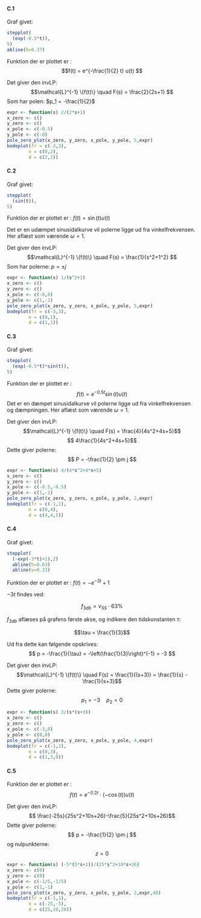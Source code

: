 #### C.1

Graf givet:

```r
stepplot(
  (exp(-0.5*t)),
5)
abline(h=0.37)

```

Funktion der er plottet er : $$f(t) = e^{-\frac{1}{2} t} u(t) $$

Det giver den invLP:
$$\mathcal{L}^{-1} \{f(t)\} \quad F(s) =  \frac{2}{2s+1} $$
Som har polen: $p_1 = -\frac{1}{2}$

```r
expr <- function(s) 2/(2*s+1)
x_zero <- c()
y_zero <- c()
x_pole <- c(-0.5)
y_pole <- c(-0)
pole_zero_plot(x_zero, y_zero, x_pole, y_pole, 5,expr)
bodeplot(fr = c(-3,3),
        n = c(0,2),
        d = c(2,1))
```

#### C.2

Graf givet:

```r

stepplot(
  (sin(t)),
5)

```

Funktion der er plottet er : $f(t) =\sin(t) u(t)$

Det er en udæmpet sinusidalkurve vil polerne ligge ud fra vinkelfrekvensen. Her aflæst som værende $\omega = 1$.

Det giver den invLP:
$$\mathcal{L}^{-1} \{f(t)\} \quad F(s) =  \frac{1}{s^2+1^2} $$
Som har polerne: $p = \pm j$

```r

expr <- function(s) 1/(s^2+1)
x_zero <- c()
y_zero <- c()
x_pole <- c(-0,0)
y_pole <- c(1,-1)
pole_zero_plot(x_zero, y_zero, x_pole, y_pole, 5,expr)
bodeplot(fr = c(-3,3),
        n = c(0,1),
        d = c(1,1))
```

#### C.3

Graf givet:

```r
stepplot(
  (exp(-0.5*t)*sin(t)),
5)
```

Funktion der er plottet er : $$f(t) =e^{-0.5t} \sin(t) u(t) $$
Det er en dæmpet sinusidalkurve vil polerne ligge ud fra vinkelfrekvensen og dæmpningen. Her aflæst som værende $\omega = 1$.

Det giver den invLP:
$$\mathcal{L}^{-1} \{f(t)\} \quad F(s) =  \frac{4}{4s^2+4s+5}$$
$$ 4\frac{1}{4s^2+4s+5}$$
Dette giver polerne:
$$ P = -\frac{1}{2} \pm j $$

```r
expr <- function(s) 4/(4*s^2+4*s+5)
x_zero <- c()
y_zero <- c()
x_pole <- c(-0.5,-0.5)
y_pole <- c(1,-1)
pole_zero_plot(x_zero, y_zero, x_pole, y_pole, 2,expr)
bodeplot(fr = c(-1,1),
        n = c(0,4),
        d = c(4,4,5))
```

#### C.4

Graf givet:

```r

stepplot(
  (-exp(-3*t)+1),2)
  abline(h=0.63)
  abline(v=0.33)
  ```


Funktion der er plottet er : $f(t) =-e^{-3t} + 1$

$-3t$ findes ved: 

$$
f_{3db} = v_{SS} \cdot 63\% 
$$

$f_{3db}$ aflæses på grafens første akse, og indikere den tidskonstanten $\tau$: 

$$\tau = \frac{1}{3}$$

Ud fra dette kan følgende opskrives:
$$
p = -\frac{1}{\tau} = -\left(\frac{1}{3}\right)^{-1} = -3
$$

Det giver den invLP:
$$\mathcal{L}^{-1} \{f(t)\} \quad F(s) =  \frac{1}{(s+3)} = \frac{1}{s} - \frac{1}{s+3}$$
Dette giver polerne:
$$ p_1 = -3 \quad p_2 = 0 $$

```r
expr <- function(s) 3/(s*(s+3))
x_zero <- c()
y_zero <- c()
x_pole <- c(-3,0)
y_pole <- c(0,0)
pole_zero_plot(x_zero, y_zero, x_pole, y_pole, 4,expr)
bodeplot(fr = c(-1,1),
        n = c(0,3),
        d = c(1,3,0))
```

#### C.5

Funktion der er plottet er : $$f(t) =e^{-0.2t} \cdot (-\cos(t)) u(t) $$
 
Det giver den invLP:
$$ \frac{-25s}{25s^2+10s+26}-\frac{5}{25s^2+10s+26}$$
Dette giver polerne:
$$ p = -\frac{1}{2} \pm j $$
og nulpunkterne:
$$ z = 0 $$

```r
expr <- function(s) (-5*(5*s+1))/(25*s^2+10*s+26)
x_zero <- c(0)
y_zero <- c(0)
x_pole <- c(-1/5,-1/5)
y_pole <- c(1,-1)
pole_zero_plot(x_zero, y_zero, x_pole, y_pole, 2,expr,40)
bodeplot(fr = c(-1,1),
        n = c(-25,-5),
        d = c(25,10,26))
```

